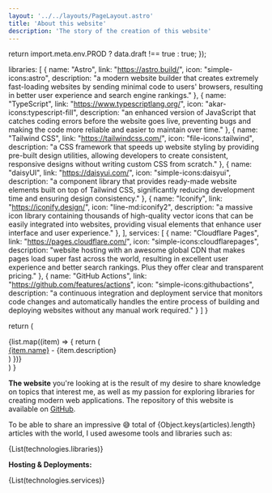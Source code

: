 ```yaml
---
layout: '../../layouts/PageLayout.astro'
title: 'About this website'
description: 'The story of the creation of this website'
---
```




  return import.meta.env.PROD ? data.draft !== true : true;
});


  libraries: [
    { name: "Astro", link: "https://astro.build/", icon: "simple-icons:astro", description: "a modern website builder that creates extremely fast-loading websites by sending minimal code to users' browsers, resulting in better user experience and search engine rankings." },
    { name: "TypeScript", link: "https://www.typescriptlang.org/", icon: "akar-icons:typescript-fill", description: "an enhanced version of JavaScript that catches coding errors before the website goes live, preventing bugs and making the code more reliable and easier to maintain over time." },
    { name: "Tailwind CSS", link: "https://tailwindcss.com/", icon: "file-icons:tailwind", description: "a CSS framework that speeds up website styling by providing pre-built design utilities, allowing developers to create consistent, responsive designs without writing custom CSS from scratch." },
    { name: "daisyUI", link: "https://daisyui.com/", icon: "simple-icons:daisyui", description: "a component library that provides ready-made website elements built on top of Tailwind CSS, significantly reducing development time and ensuring design consistency." },
    { name: "Iconify", link: "https://iconify.design/", icon: "line-md:iconify2", description: "a massive icon library containing thousands of high-quality vector icons that can be easily integrated into websites, providing visual elements that enhance user interface and user experience." },
  ],
  services: [
    { name: "Cloudflare Pages", link: "https://pages.cloudflare.com/", icon: "simple-icons:cloudflarepages", description: "website hosting with an awesome global CDN that makes pages load super fast across the world, resulting in excellent user experience and better search rankings. Plus they offer clear and transparent pricing." },
    { name: "GitHub Actions", link: "https://github.com/features/actions", icon: "simple-icons:githubactions", description: "a continuous integration and deployment service that monitors code changes and automatically handles the entire process of building and deploying websites without any manual work required." }
  ]
}

  return (
    <div class="flex flex-col gap-4 mt-8 mb-12">
      {list.map((item) => {
        return (
          <div class="flex items-center gap-3">
            <div class="flex-shrink-0 aspect-square min-w-8 min-h-8 flex items-center justify-center">
              <Icon icon={item.icon} class='w-8 h-8 md:w-12 md:h-12 text-primary' />
            </div>
            <div class="flex-1">
              <a href={item.link}>{item.name}</a> - {item.description}
            </div>
          </div>
        )
      })}
    </div>
  )
}

**The website** you're looking at is the result of my desire to share knowledge on topics that interest me, 
as well as my passion for exploring libraries for creating modern web applications. 
The repository of this website is available on [GitHub](https://github.com/Avaray/dav.one).

To be able to share an impressive 😅 total of <span class="font-bold">{Object.keys(articles).length} articles</span> with the world, I used awesome tools and libraries such as:  

{List(technologies.libraries)}

**Hosting & Deployments:**

{List(technologies.services)}

<StatsLighthouse />

<StatsCloudflare />
